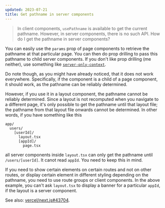 ```yaml
---
updated: 2023-07-21
title: Get pathname in server components
---
```


> In client components, `usePathname` is available to get the current pathname. However, in server
> components, there is no such API. How do I get the pathname in server components?

You can easily use the `params` prop of page components to retrieve the pathname at that
particular page. You can then do prop drilling to pass this pathname to child server
components. If you don't like prop drilling (me neither), use something like
[`server-only-context`](https://github.com/manvalls/server-only-context).

Do note though, as you might have already noticed, that it does not work everywhere.
Specifically, if the component is a child of a page component, it should work, as
the pathname can be reliably determined.

However, if you use it in a layout component, the pathname cannot be reliably determined. Since a
layout is not recomputed when you navigate to a different page, it's only possible to get the
pathname until that layout file; the pathname from that layout file onwards cannot be determined. In
other words, if you have something like this

```
app/
  users/
    [userId]/
      layout.tsx
      [appId]/
        page.tsx
```

all server components inside `layout.tsx` can only get the pathname until `/users/[userId]`. It
canot read `appId`. You need to keep this in mind.

If you need to show certain elements on certain routes and not on other routes, or display certain
element in different styling depending on the pathname, you need to use route groups or client
components. In the above example, you can't ask `layout.tsx` to display a banner for a particular
`appId`, if the layout is a server component.

See also: [vercel/next.js#43704](https://github.com/vercel/next.js/issues/43704).
